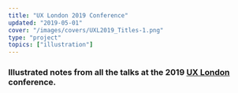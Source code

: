 ```yaml
---
title: "UX London 2019 Conference"
updated: "2019-05-01"
cover: "/images/covers/UXL2019_Titles-1.png"
type: "project"
topics: ["illustration"]
---
```


### Illustrated notes from all the talks at the 2019 <a href="https://2019.uxlondon.com/">UX London</a> conference.

<BasicImage
    alt="Illustrated notes from the 2019 ux london conference"
    src="https://res.cloudinary.com/dg3gyk0gu/image/upload/c_scale,w_1200/v1594503782/maggieappleton.com/uxlondon-2019/UXL_D3_EHall-copy.png"
/>

<BasicImage
    alt="Illustrated notes from the 2019 ux london conference"
    src="https://res.cloudinary.com/dg3gyk0gu/image/upload/c_scale,w_1200/v1594503781/maggieappleton.com/uxlondon-2019/UXL_D3_ESappington.png"
/>

<BasicImage
    alt="Illustrated notes from the 2019 ux london conference"
    src="https://res.cloudinary.com/dg3gyk0gu/image/upload/c_scale,w_1200/v1594503772/maggieappleton.com/uxlondon-2019/UXL_D1_MNix.png"
/>

<BasicImage
    alt="Illustrated notes from the 2019 ux london conference"
    src="https://res.cloudinary.com/dg3gyk0gu/image/upload/c_scale,w_1200/v1594503772/maggieappleton.com/uxlondon-2019/UXL_D1_JAustin.png"
/>

<BasicImage
    alt="Illustrated notes from the 2019 ux london conference"
    src="https://res.cloudinary.com/dg3gyk0gu/image/upload/c_scale,w_1200/v1594503772/maggieappleton.com/uxlondon-2019/UXL_D2_JHegeman.png"
/>

<BasicImage
    alt="Illustrated notes from the 2019 ux london conference"
    src="https://res.cloudinary.com/dg3gyk0gu/image/upload/c_scale,w_1200/v1594503774/maggieappleton.com/uxlondon-2019/UXL_D1_SRichards-3.png"
/>

<BasicImage
    alt="Illustrated notes from the 2019 ux london conference"
    src="https://res.cloudinary.com/dg3gyk0gu/image/upload/c_scale,w_1200/v1594503776/maggieappleton.com/uxlondon-2019/UXL_D2_JMacleod.png"
/>

<BasicImage
    alt="Illustrated notes from the 2019 ux london conference"
    src="https://res.cloudinary.com/dg3gyk0gu/image/upload/c_scale,w_1200/v1594503777/maggieappleton.com/uxlondon-2019/UXL_D2_KKoch.png"
/>

<BasicImage
    alt="Illustrated notes from the 2019 ux london conference"
    src="https://res.cloudinary.com/dg3gyk0gu/image/upload/c_scale,w_1200/v1594503779/maggieappleton.com/uxlondon-2019/UXL_D2_JSpool.png"
/>

<BasicImage
    alt="Illustrated notes from the 2019 ux london conference"
    src="https://res.cloudinary.com/dg3gyk0gu/image/upload/c_scale,w_1200/v1594503775/maggieappleton.com/uxlondon-2019/UXL_D1_AConnor-copy.png"
/>

<BasicImage
    alt="Illustrated notes from the 2019 ux london conference"
    src="https://res.cloudinary.com/dg3gyk0gu/image/upload/c_scale,w_1200/v1594503778/maggieappleton.com/uxlondon-2019/UXL_D2_SSelzer.png"
/>

<BasicImage
    alt="Illustrated notes from the 2019 ux london conference"
    src="https://res.cloudinary.com/dg3gyk0gu/image/upload/c_scale,w_1200/v1594503772/maggieappleton.com/uxlondon-2019/UXL_D1_EConnolly.png"
/>

<BasicImage
    alt="Illustrated notes from the 2019 ux london conference"
    src="https://res.cloudinary.com/dg3gyk0gu/image/upload/c_scale,w_1200/v1594503781/maggieappleton.com/uxlondon-2019/UXL_D3_JClark.png"
/>

<BasicImage
    alt="Illustrated notes from the 2019 ux london conference"
    src="https://res.cloudinary.com/dg3gyk0gu/image/upload/c_scale,w_1200/v1594503782/maggieappleton.com/uxlondon-2019/UXL_D3_SDoody.png"
/>

<br />
<br />
